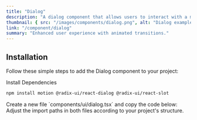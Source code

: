 ```yaml
---
title: "Dialog"
description: "A dialog component that allows users to interact with a modal window."
thumbnail: { src: "/images/components/dialog.png", alt: "Dialog example" }
link: "/component/dialog"
summary: "Enhanced user experience with animated transitions."
---
```


<ComponentPreview name="dialog-demo" />

## Installation

Follow these simple steps to add the Dialog component to your project:

<Steps>

<Step>
Install Dependencies
</Step>

```bash 
npm install motion @radix-ui/react-dialog @radix-ui/react-slot 
```

<Step>
    Create a new file `components/ui/dialog.tsx` and copy the code below:
</Step>

<CollapsibleSource name="dialog" />

<Step>
    Adjust the import paths in both files according to your project's structure.
</Step>

</Steps>
